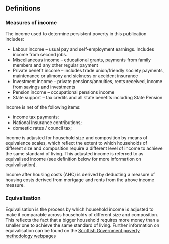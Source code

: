 ## Definitions

### Measures of income 

The income used to determine persistent poverty in this publication includes:

* Labour income – usual pay and self-employment earnings. Includes income from second jobs.
* Miscellaneous income – educational grants, payments from family members and any other regular payment
* Private benefit income – includes trade union/friendly society payments, maintenance or alimony and sickness or accident insurance
* Investment income – private pensions/annuities, rents received, income from savings and investments
* Pension income – occupational pensions income
* State support – tax credits and all state benefits including State Pension

Income is net of the following items:

* income tax payments;
* National Insurance contributions;
* domestic rates / council tax;

Income is adjusted for household size and composition by means of equivalence scales, which reflect the extent to which households of different size and composition require a different level of income to achieve the same standard of living. This adjusted income is referred to as equivalised income (see definition below for more information on equivalisation). 

Income after housing costs (AHC) is derived by deducting a measure of housing costs derived from mortgage and rents from the above income measure. 

### Equivalisation 

Equivalisation is the process by which household income is adjusted to make it comparable across households of different size and composition. This reflects the fact that a bigger household requires more money than a smaller one to achieve the same standard of living. Further information on equivalisation can be found on the [Scottish Government poverty methodology webpages](www.gov.scot/publications/poverty-in-scotland-methodology/pages/income-equivalisation/)
